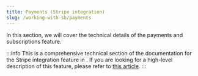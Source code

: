 ```yaml
---
title: Payments (Stripe integration)
slug: /working-with-sb/payments
---
```



In this section, we will cover the technical details of the payments and subscriptions feature.

:::info
This is a comprehensive technical section of the documentation for the Stripe integration feature in <ProjectName/>.
If you are looking for a high-level description of this feature, please refer to
[this article](../../v2/introduction/features/payments).
:::

<DocCardList />
